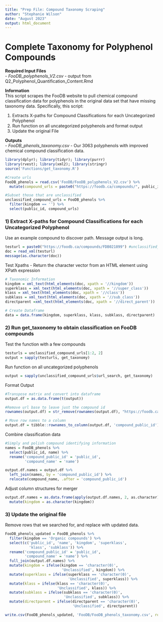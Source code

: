 ```yaml
---
title: "Prep File: Compound Taxonomy Scraping"
author: "Stephanie Wilson"
date: "August 2023"
output: html_document
---
```


# Complete Taxonomy for Polyphenol Compounds

__Required Input Files__  
  - *FooDB_polyphenols_V2.csv* - output from Q2_Polyphenol_Quantification_Content.Rmd

__Information__  
This script scrapes the FooDB website to pull chemical compound classification data for polyphenols in the original data set that have missing taxonomy data. Specifically, this script:

  1) Extracts X-paths for Compound Classifications for each Uncategorized Polyphenol
  2) Run function on all uncategorized polyphenols and format output
  3) Update the original File

__Outputs__  
  - *FooDB_phenols_taxonomy.csv* - Our 3063 polyphenols with improved chemical compound classification data.

```r
library(dplyr); library(tidyr); library(purrr)
library(rvest); library(xml2); library(stringr)
source('Functions/get_taxonomy.R')
```

```r
#Create urls
FooDB_phenols = read.csv('FooDB/FooDB_polyphenols_V2.csv') %>%
  mutate(compound_urls = paste0("https://foodb.ca/compounds/", public_id))

#Subset those that are unclassified
unclassified_compound_urls = FooDB_phenols %>%
  filter(kingdom == '') %>%
  select(public_id, compound_urls) 
```


### 1) Extract X-paths for Compound Classifications for each Uncategorized Polyphenol

Use an example compound to discover path. Message output is long.
```r
testurl = paste0("https://foodb.ca/compounds/FDB021899") #unclassified_compound_urls[150, 2]
doc = read_xml(testurl)
message(as.character(doc))
```

Test Xpaths
  - Return the character vector from an HTML element using XPath expression
```r
# Taxonomic Information
kingdom = xml_text(html_elements(doc, xpath = '//kingdom'))
superklass = xml_text(html_elements(doc, xpath = '//super_class'))
klass = xml_text(html_elements(doc, xpath = '//class'))
subklass = xml_text(html_elements(doc, xpath = '//sub_class'))
directparent =xml_text(html_elements(doc, xpath = '//direct_parent'))

# Create Dataframe
data = data.frame(kingdom, superklass, klass, subklass, directparent)
```

### 2) Run get_taxonomy to obtain classification on FooDB compounds

Test the function with a few compounds
```r
testurls = unclassified_compound_urls[1:2, 2]
output = sapply(testurls, get_taxonomy)
```


Run function on all uncategorized polyphenols
```r
output = sapply(unclassified_compound_urls$url_search, get_taxonomy)
```

Format Output
```r
#Transpose matrix and convert into dataframe
output.df = as.data.frame(t(output))

#Remove url base to leave just the compound id
rownames(output.df) = str_remove(rownames(output.df), "https://foodb.ca/compounds/") 

# Move row names to a column
output.df = tibble::rownames_to_column(output.df, 'compound_public_id')
```


Combine classification data
```r
#Simply and polish compound identifying information
names = FooDB_phenols %>%
  select(public_id, name) %>%
  rename('compound_public_id' = 'public_id',
         'compound_name' = 'name')

output.df.names = output.df %>%
  left_join(names, by = 'compound_public_id') %>%
  relocate(compound_name, .after = 'compound_public_id')
```


Adjust column structures for merger
```r
output.df.names = as.data.frame(apply(output.df.names, 2, as.character)) %>%
  mutate(kingdom = as.character(kingdom))
```


### 3) Update the original file

Remove rows that we searched for, and replace with updated data.
```r
FooDB_phenols_updated = FooDB_phenols %>%
  filter(kingdom == 'Organic compounds') %>%
  select(c('public_id', 'name', 'kingdom', 'superklass', 
           'klass', 'subklass')) %>%
  rename('compound_public_id' = 'public_id', 
         'compound_name' = 'name') %>%
  full_join(output.df.names) %>%
  mutate(kingdom = ifelse(kingdom == 'character(0)', 
                          'Unclassified', kingdom)) %>%
  mutate(superklass = ifelse(superklass == 'character(0)', 
                             'Unclassified', superklass)) %>%
  mutate(klass = ifelse(klass == 'character(0)', 
                        'Unclassified', klass)) %>%
  mutate(subklass = ifelse(subklass == 'character(0)', 
                           'Unclassified', subklass)) %>%
  mutate(directparent = ifelse(directparent == 'character(0)', 
                               'Unclassified', directparent))
```


```r
write.csv(FooDB_phenols_updated, 'FooDB/FooDB_phenols_taxonomy.csv', row.names = FALSE)
```
